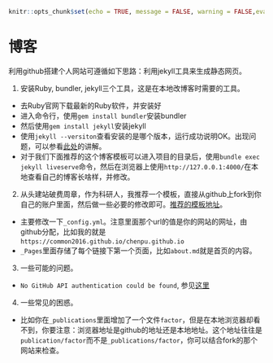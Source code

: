 ```{r setup, include=FALSE}
knitr::opts_chunk$set(echo = TRUE, message = FALSE, warning = FALSE,eval = FALSE)
```
# 博客 {#Blog}

利用github搭建个人网站可遵循如下思路：利用jekyll工具来生成静态网页。

1. 安装Ruby, bundler, jekyll三个工具，这是在本地改博客时需要的工具。
  - 去Ruby官网下载最新的Ruby软件，并安装好
  - 进入命令行，使用`gem install bundler`安装bundler
  - 然后使用`gem install jekyll`安装jekyll
  - 使用`jekyll --versiton`查看安装的是哪个版本，运行成功说明OK。出现问题，可以参看[此处](https://blog.csdn.net/yq_forever/article/details/103449709)的讲解。
  - 对于我们下面推荐的这个博客模板可以进入项目的目录后，使用`bundle exec jekyll liveserve`命令，然后在浏览器上使用`http://127.0.0.1:4000/`在本地查看自己的博客长啥样，并修改。
  
  
2. 从头建站破费周章，作为科研人，我推荐一个模板，直接从github上fork到你自己的账户里面，然后做一些必要的修改即可。[推荐的模板地址](https://github.com/academicpages/academicpages.github.io)。

  - 主要修改一下`_config.yml`。注意里面那个url的值是你的网站的网址，由github分配，比如我的就是`https://common2016.github.io/chenpu.github.io`
  - `_Pages`里面存储了每个链接下第一个页面，比如`about.md`就是首页的内容。
  
3. 一些可能的问题。
 - `No GitHub API authentication could be found`, 参见[这里](https://mycyberuniverse.com/fixing-jekyll-github-metadata-warning.html)
 
 
4. 一些常见的困惑。
  - 比如你在`_publications`里面增加了一个文件`factor`，但是在本地浏览器却看不到，你要注意：浏览器地址是github的地址还是本地地址。这个地址往往是`publication/factor`而不是`_publications/factor`，你可以结合fork的那个网站来检查。